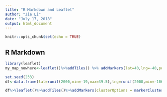 ---
title: "R Markdown and Leaflet"
author: "Jie Li"
date: "July 17, 2018"
output: html_document
---

```{r setup, include=FALSE}
knitr::opts_chunk$set(echo = TRUE)
```

## R Markdown
```{r}
library(leaflet)
my_map_nowhere<-leaflet()%>%addTiles() %>% addMarkers(lat=40,lng=-40,popup="nowhere")

set.seed(233)
df<-data.frame(lat=runif(2000,min=-19,max=39.5),lng=runif(2000,min=-106.6,max=76.5))

df%>%leaflet()%>%addTiles()%>%addMarkers(clusterOptions = markerClusterOptions())
```